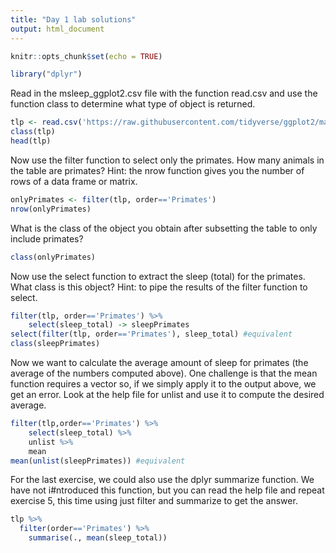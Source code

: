 ```yaml
---
title: "Day 1 lab solutions"
output: html_document
---
```


```r
knitr::opts_chunk$set(echo = TRUE)
```

```r
library("dplyr")
```

Read in the msleep_ggplot2.csv file with the function read.csv and use the function class to determine what type of object is returned.


```r
tlp <- read.csv('https://raw.githubusercontent.com/tidyverse/ggplot2/master/data-raw/msleep.csv')
class(tlp)
head(tlp)
```

Now use the filter function to select only the primates. How many animals in the table are primates? Hint: the nrow function gives you the number of rows of a data frame or matrix.

```r
onlyPrimates <- filter(tlp, order=='Primates')
nrow(onlyPrimates)
```

What is the class of the object you obtain after subsetting the table to only include primates?

```r
class(onlyPrimates)
```

Now use the select function to extract the sleep (total) for the primates. What class is this object? Hint:  to pipe the results of the filter function to select.

```r
filter(tlp, order=='Primates') %>%
    select(sleep_total) -> sleepPrimates
select(filter(tlp, order=='Primates'), sleep_total) #equivalent
class(sleepPrimates)
```

Now we want to calculate the average amount of sleep for primates (the average of the numbers computed above). One challenge is that the mean function requires a vector so, if we simply apply it to the output above, we get an error. Look at the help file for unlist and use it to compute the desired average.

```r
filter(tlp,order=='Primates') %>%
    select(sleep_total) %>%
    unlist %>%
    mean
mean(unlist(sleepPrimates)) #equivalent
```

For the last exercise, we could also use the dplyr summarize function. We have not i#ntroduced this function, but you can read the help file and repeat exercise 5, this time using just filter and summarize to get the answer.

```r
tlp %>%
  filter(order=='Primates') %>%
    summarise(., mean(sleep_total))
```